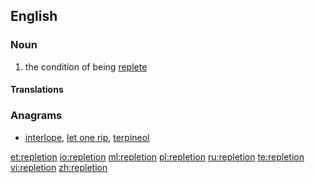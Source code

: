 ==English==

===Noun===
{{en-noun|-}}

# the condition of being [[replete]]

====Translations====
{{trans-top|the condition of being replete}}
{{trans-mid}}
{{trans-bottom}}

===Anagrams===
* [[interlope#English|interlope]], [[let one rip#English|let one rip]], [[terpineol#English|terpineol]]

[[et:repletion]]
[[io:repletion]]
[[ml:repletion]]
[[pl:repletion]]
[[ru:repletion]]
[[te:repletion]]
[[vi:repletion]]
[[zh:repletion]]